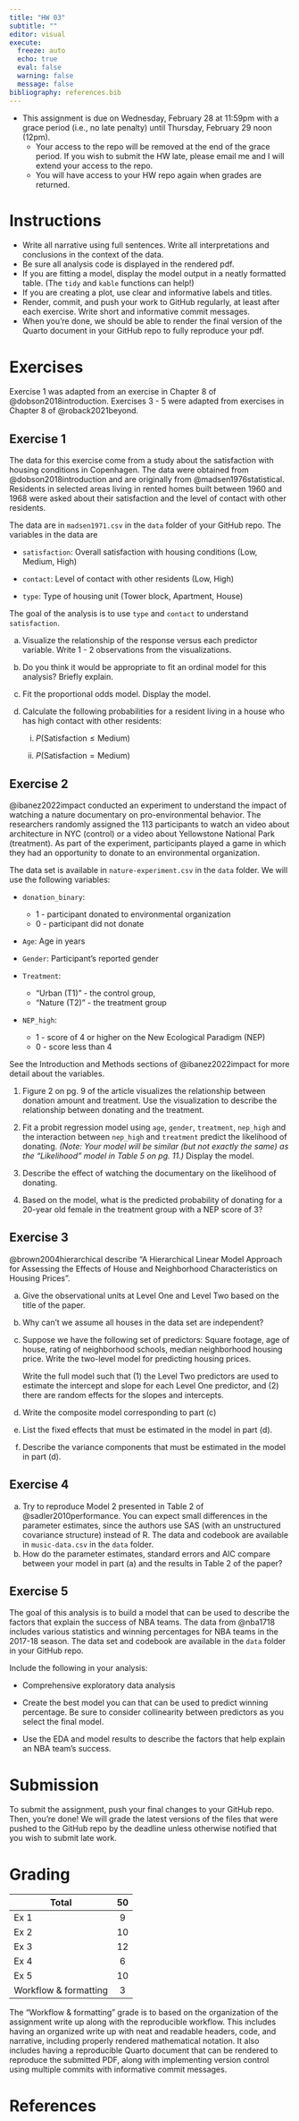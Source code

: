 ```yaml
---
title: "HW 03" 
subtitle: ""
editor: visual
execute:
  freeze: auto
  echo: true
  eval: false
  warning: false
  message: false
bibliography: references.bib
---
```


::: callout-important
-   This assignment is due on Wednesday, February 28 at 11:59pm with a grace period (i.e., no late penalty) until Thursday, February 29 noon (12pm).
    -   Your access to the repo will be removed at the end of the grace period. If you wish to submit the HW late, please email me and I will extend your access to the repo.
    -   You will have access to your HW repo again when grades are returned.
:::

# Instructions

-   Write all narrative using full sentences. Write all interpretations and conclusions in the context of the data.
-   Be sure all analysis code is displayed in the rendered pdf.
-   If you are fitting a model, display the model output in a neatly formatted table. (The `tidy` and `kable` functions can help!)
-   If you are creating a plot, use clear and informative labels and titles.
-   Render, commit, and push your work to GitHub regularly, at least after each exercise. Write short and informative commit messages.
-   When you’re done, we should be able to render the final version of the Quarto document in your GitHub repo to fully reproduce your pdf.

# Exercises

::: callout-note
Exercise 1 was adapted from an exercise in Chapter 8 of @dobson2018introduction. Exercises 3 - 5 were adapted from exercises in Chapter 8 of @roback2021beyond.
:::

## Exercise 1

<!-- From Introduction to Generalized Linear Models Ex 8.2-->

The data for this exercise come from a study about the satisfaction with housing conditions in Copenhagen. The data were obtained from @dobson2018introduction and are originally from @madsen1976statistical. Residents in selected areas living in rented homes built between 1960 and 1968 were asked about their satisfaction and the level of contact with other residents.

The data are in `madsen1971.csv` in the `data` folder of your GitHub repo. The variables in the data are

-   `satisfaction`: Overall satisfaction with housing conditions (Low, Medium, High)

-   `contact`: Level of contact with other residents (Low, High)

-   `type`: Type of housing unit (Tower block, Apartment, House)

The goal of the analysis is to use `type` and `contact` to understand `satisfaction`.

a.  Visualize the relationship of the response versus each predictor variable. Write 1 - 2 observations from the visualizations.

b.  Do you think it would be appropriate to fit an ordinal model for this analysis? Briefly explain.

c.  Fit the proportional odds model. Display the model.

d.  Calculate the following probabilities for a resident living in a house who has high contact with other residents:

    i.  $P(\text{Satisfaction} \leq \text{Medium})$

    ii. $P(\text{Satisfaction} = \text{Medium})$

## Exercise 2

@ibanez2022impact conducted an experiment to understand the impact of watching a nature documentary on pro-environmental behavior. The researchers randomly assigned the 113 participants to watch an video about architecture in NYC (control) or a video about Yellowstone National Park (treatment). As part of the experiment, participants played a game in which they had an opportunity to donate to an environmental organization.

The data set is available in `nature-experiment.csv` in the `data` folder. We will use the following variables:

-   `donation_binary`:

    -   1 - participant donated to environmental organization
    -   0 - participant did not donate

-   `Age`: Age in years

-   `Gender`: Participant's reported gender

-   `Treatment`:

    -   "Urban (T1)" - the control group,
    -   "Nature (T2)" - the treatment group

-   `NEP_high`:

    -   1 - score of 4 or higher on the New Ecological Paradigm (NEP)
    -   0 - score less than 4

See the Introduction and Methods sections of @ibanez2022impact for more detail about the variables.

1.  Figure 2 on pg. 9 of the article visualizes the relationship between donation amount and treatment. Use the visualization to describe the relationship between donating and the treatment.

2.  Fit a probit regression model using `age`, `gender`, `treatment`, `nep_high` and the interaction between `nep_high` and `treatment` predict the likelihood of donating. *(Note: Your model will be similar (but not exactly the same) as the "Likelihood" model in Table 5 on pg. 11.)* Display the model.

3.  Describe the effect of watching the documentary on the likelihood of donating.

4.   Based on the model, what is the predicted probability of donating for a 20-year old female in the treatment group with a NEP score of 3?

## Exercise 3

<!--Sec 8.13.1, Ex 1 - 3-->

@brown2004hierarchical describe "A Hierarchical Linear Model Approach for Assessing the Effects of House and Neighborhood Characteristics on Housing Prices".

a.  Give the observational units at Level One and Level Two based on the title of the paper.

b.  Why can't we assume all houses in the data set are independent?

c.  Suppose we have the following set of predictors: Square footage, age of house, rating of neighborhood schools, median neighborhood housing price. Write the two-level model for predicting housing prices.

    Write the full model such that (1) the Level Two predictors are used to estimate the intercept and slope for each Level One predictor, and (2) there are random effects for the slopes and intercepts.

d.  Write the composite model corresponding to part (c)

e.  List the fixed effects that must be estimated in the model in part (d).

f.  Describe the variance components that must be estimated in the model in part (d).

## Exercise 4

<!--from BMLR Sec 8.13.3 Ex 4-->

a.  Try to reproduce Model 2 presented in Table 2 of @sadler2010performance. You can expect small differences in the parameter estimates, since the authors use SAS (with an unstructured covariance structure) instead of R. The data and codebook are available in `music-data.csv` in the `data` folder.
b.  How do the parameter estimates, standard errors and AIC compare between your model in part (a) and the results in Table 2 of the paper?

## Exercise 5

<!--from BMLR Section 6.8.3 Ex 2-->

The goal of this analysis is to build a model that can be used to describe the factors that explain the success of NBA teams. The data from @nba1718 includes various statistics and winning percentages for NBA teams in the 2017-18 season. The data set and codebook are available in the `data` folder in your GitHub repo.

Include the following in your analysis:

-   Comprehensive exploratory data analysis

-   Create the best model you can that can be used to predict winning percentage. Be sure to consider collinearity between predictors as you select the final model.

-   Use the EDA and model results to describe the factors that help explain an NBA team's success.

# Submission

To submit the assignment, push your final changes to your GitHub repo. Then, you're done! We will grade the latest versions of the files that were pushed to the GitHub repo by the deadline unless otherwise notified that you wish to submit late work.

# Grading

| **Total**             | **50** |
|-----------------------|:------:|
| Ex 1                  |   9    |
| Ex 2                  |   10   |
| Ex 3                  |   12   |
| Ex 4                  |   6    |
| Ex 5                  |   10   |
| Workflow & formatting |   3    |

The "Workflow & formatting" grade is to based on the organization of the assignment write up along with the reproducible workflow. This includes having an organized write up with neat and readable headers, code, and narrative, including properly rendered mathematical notation. It also includes having a reproducible Quarto document that can be rendered to reproduce the submitted PDF, along with implementing version control using multiple commits with informative commit messages.

# References
